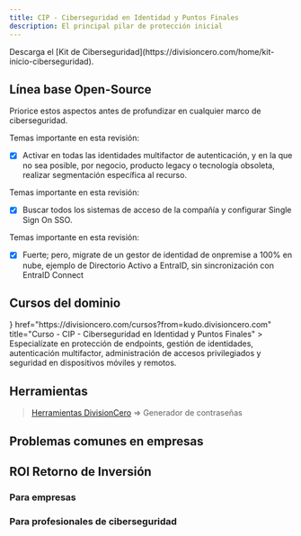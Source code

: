```yaml
---
title: CIP - Ciberseguridad en Identidad y Puntos Finales
description: El principal pilar de protección inicial
---
```



<Callout title="Quieres aprender más?">
  Descarga el [Kit de Ciberseguridad](https://divisioncero.com/home/kit-inicio-ciberseguridad).
</Callout>


## Línea base Open-Source

Priorice estos aspectos antes de profundizar en cualquier marco de ciberseguridad.

<Accordions type="single">
  <Accordion title="1. Activar en todas las identidades multifactor de autenticación MFA.">
  
  Temas importante en esta revisión:

  - [X] Activar en todas las identidades multifactor de autenticación, y en la que no sea posible, por negocio, producto legacy o tecnología obsoleta, realizar segmentación específica al recurso.
  
  </Accordion>
</Accordions>

<Accordions type="single">
  <Accordion title="2. Configurar SSO en todas las identidades de colaboradores.">
  
  Temas importante en esta revisión:

  - [X] Buscar todos los sistemas de acceso de la compañía y configurar Single Sign On SSO.
  
  </Accordion>
</Accordions>

<Accordions type="single">
  <Accordion title="3. Gestor de identidad 100% en nube.">
  
  Temas importante en esta revisión:

  - [X] Fuerte; pero, migrate de un gestor de identidad de onpremise a 100% en nube, ejemplo de Directorio Activo a EntraID, sin sincronización con EntraID Connect
  
  </Accordion>
</Accordions>


## Cursos del dominio

<Cards>
  <Card
    icon={<GraduationCap />}
    href="https://divisioncero.com/cursos?from=kudo.divisioncero.com"
    title="Curso - CIP - Ciberseguridad en Identidad y Puntos Finales"
  >
    Especialízate en protección de endpoints, gestión de identidades, autenticación multifactor, administración de accesos privilegiados y seguridad en dispositivos móviles y remotos.
  </Card>
</Cards>


## Herramientas

> [Herramientas DivisionCero](https://divisioncero.com/herramientas?from=kudo.divisioncero.com) => Generador de contraseñas


## Problemas comunes en empresas

<Callout title="No documentación de procesos." type="warning"></Callout>
<Callout title="Se piensa en documentos solo en auditorías." type="warning"></Callout>
<Callout title="Los documentos no reflejan la realidad de cómo funcionan la compañía." type="warning"></Callout>


## ROI Retorno de Inversión

### Para empresas

<Callout title="Optimización de procesos Business as Usual BaU."></Callout>
<Callout title="Enfoque en actividades reales de ciberseguridad."></Callout>
<Callout title="Anticipación a controles de diferentes framework de ciberseguridad."></Callout>

### Para profesionales de ciberseguridad

<Callout title="Conocimiento y herramientas para identificar riesgos de ciberseguridad en las compañías." type="success"></Callout>
<Callout title="Metodología de referencia para mejora continua de la ciberseguridad empresarial." type="success"></Callout>
<Callout title="Aumento de habilidades detalladas de ciberseguridad." type="success"></Callout>
